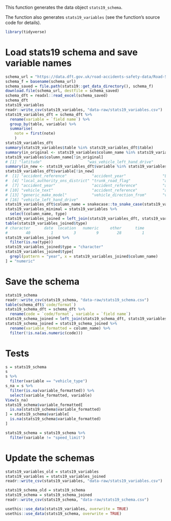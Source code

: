 This function generates the data object `stats19_schema`.

The function also generates `stats19_variables` (see the function's source code
for details).

```r
library(tidyverse)
```


# Load stats19 schema and save variable names

```r
schema_url = "https://data.dft.gov.uk/road-accidents-safety-data/Road-Safety-Open-Dataset-Data-Guide.xlsx"
schema_f = basename(schema_url)
schema_saved = file.path(stats19::get_data_directory(), schema_f)
download.file(schema_url, destfile = schema_saved)
schema_dft = readxl::read_excel(schema_saved)
schema_dft
stats19_variables
readr::write_csv(stats19_variables, "data-raw/stats19_variables.csv")
stats19_variables_dft = schema_dft %>% 
  rename(variable = `field name`) %>% 
  group_by(table, variable) %>% 
  summarise(
    note = first(note)
    ) 
stats19_variables_dft
summary(stats19_variables$table %in% stats19_variables_dft$table)
summary(in_original <- stats19_variables$column_name %in% stats19_variables_dft$variable)
stats19_variables$column_name[!in_original]
# [1] "latitude"                    "was_vehicle_left_hand_drive"
summary(in_new <- stats19_variables_dft$variable %in% stats19_variables$column_name)
stats19_variables_dft$variable[!in_new]
#  [1] "accident_reference"           "accident_year"                "Latitude"                    
#  [4] "local_authority_ons_district" "trunk_road_flag"              "accident_reference"          
#  [7] "accident_year"                "accident_reference"           "accident_year"               
# [10] "vehicle_text"                 "accident_reference"           "accident_year"               
# [13] "generic_make_model"           "vehicle_direction_from"       "vehicle_direction_to"        
# [16] "vehicle_left_hand_drive"   
stats19_variables_dft$column_name = snakecase::to_snake_case(stats19_variables_dft$variable)
stats19_variables_minimal = stats19_variables %>% 
  select(column_name, type)
stats19_variables_joined = left_join(stats19_variables_dft, stats19_variables_minimal)
table(stats19_variables_joined$type)
# character      date  location   numeric     other      time 
#        40         1         3         9        28         1 
stats19_variables_joined %>% 
  filter(is.na(type))
stats19_variables_joined$type = "character"
stats19_variables_joined$type[
  grepl(pattern = "year", x = stats19_variables_joined$column_name) 
] = "numeric"

```

# Save the schema

```r
stats19_schema
readr::write_csv(stats19_schema, "data-raw/stats19_schema.csv")
table(schema_dft$`code/format`)
stats19_schema_dft = schema_dft %>% 
  rename(code = `code/format`, variable = `field name`)
stats19_schema_joined = left_join(stats19_schema_dft, stats19_variables_joined) 
stats19_schema_joined = stats19_schema_joined %>% 
  rename(variable_formatted = column_name) %>% 
  filter(!is.na(as.numeric(code)))
```

# Tests

```r
s = stats19_schema
s
s %>% 
  filter(variable == "vehicle_type")
s_na = s %>% 
  filter(is.na(variable_formatted)) %>% 
  select(variable_formatted, variable)
View(s_na)
stats19_schema$variable_formatted[
  is.na(stats19_schema$variable_formatted)
] = stats19_schema$variable[
  is.na(stats19_schema$variable_formatted)
] 
```

```r
stats19_schema = stats19_schema %>% 
  filter(variable != "speed_limit")
```



# Update the schemas

```r
stats19_variables_old = stats19_variables
stats19_variables = stats19_variables_joined
readr::write_csv(stats19_variables, "data-raw/stats19_variables.csv")

stats19_schema_old = stats19_schema
stats19_schema = stats19_schema_joined
readr::write_csv(stats19_schema, "data-raw/stats19_schema.csv")

usethis::use_data(stats19_variables, overwrite = TRUE)
usethis::use_data(stats19_schema, overwrite = TRUE)
```


